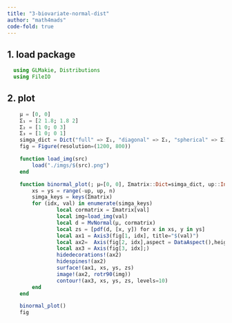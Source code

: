 ```yaml
---
title: "3-biovariate-normal-dist"
author: "math4mads"
code-fold: true
---
```


## 1. load package
```julia
  using GLMakie, Distributions
  using FileIO
```

## 2. plot
```julia
    
    μ = [0, 0]
    Σ₁ = [2 1.8; 1.8 2]
    Σ₂ = [1 0; 0 3]
    Σ₃ = [1 0; 0 1]
    simga_dict = Dict("full" => Σ₁, "diagonal" => Σ₂, "spherical" => Σ₃)
    fig = Figure(resolution=(1200, 800))

    function load_img(src)
        load("./imgs/$(src).png")
    end

    function binormal_plot(; μ=[0, 0], Σmatrix::Dict=simga_dict, up::Int=4, n::Int=100)
        xs = ys = range(-up, up, n)
        simga_keys = keys(Σmatrix)
        for (idx, val) in enumerate(simga_keys)
                local cormatrix = Σmatrix[val]
                local img=load_img(val)
                local d = MvNormal(μ, cormatrix)
                local zs = [pdf(d, [x, y]) for x in xs, y in ys]
                local ax1 = Axis3(fig[1, idx], title="$(val)")
                local ax2=  Axis(fig[2, idx],aspect = DataAspect(),height=60)
                local ax3 = Axis(fig[3, idx];)
                hidedecorations!(ax2)
                hidespines!(ax2)
                surface!(ax1, xs, ys, zs)
                image!(ax2, rotr90(img))
                contour!(ax3, xs, ys, zs, levels=10)
        end
    end

    binormal_plot()
    fig
```